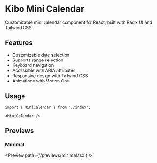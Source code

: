 # Kibo Mini Calendar

Customizable mini calendar component for React, built with Radix UI and Tailwind CSS.

## Features

- Customizable date selection
- Supports range selection
- Keyboard navigation
- Accessible with ARIA attributes
- Responsive design with Tailwind CSS
- Animations with Motion One

## Usage

```tsx
import { MiniCalendar } from "./index";

<MiniCalendar />
```

## Previews

### Minimal
<Preview path={'/previews/minimal.tsx'} />